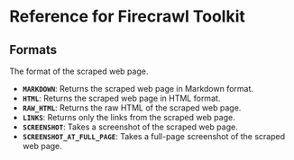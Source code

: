 # Reference for Firecrawl Toolkit

## Formats

The format of the scraped web page.

- **`MARKDOWN`**: Returns the scraped web page in Markdown format.
- **`HTML`**: Returns the scraped web page in HTML format.
- **`RAW_HTML`**: Returns the raw HTML of the scraped web page.
- **`LINKS`**: Returns only the links from the scraped web page.
- **`SCREENSHOT`**: Takes a screenshot of the scraped web page.
- **`SCREENSHOT_AT_FULL_PAGE`**: Takes a full-page screenshot of the scraped web page.
